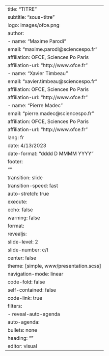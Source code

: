 ---
title: "TITRE"
subtitle: "sous-titre"
logo: images/ofce.png
author:
  - name: "Maxime Parodi"
    email: "maxime.parodi@sciencespo.fr"
    affiliation: OFCE, Sciences Po Paris
    affiliation-url: "http://www.ofce.fr"
  - name: "Xavier Timbeau" 
    email: "xavier.timbeau@sciencespo.fr"
    affiliation: OFCE, Sciences Po Paris
    affiliation-url: "http://www.ofce.fr"
  - name: "Pierre Madec" 
    email: "pierre.madec@sciencespo.fr"
    affiliation: OFCE, Sciences Po Paris
    affiliation-url: "http://www.ofce.fr"
lang: fr
date: 4/13/2023
date-format: "dddd D MMMM YYYY"
footer:
  ""
transition: slide
transition-speed: fast
auto-stretch: true
execute: 
  echo: false
  warning: false
format: 
  revealjs:
    slide-level: 2
    slide-number: c/t
    center: false
    theme: [simple, www/presentation.scss]
    navigation-mode: linear
    code-fold: false
    self-contained: false
    code-link: true
filters:
  - reveal-auto-agenda
auto-agenda:
  bullets: none
  heading: ""
editor: visual
---